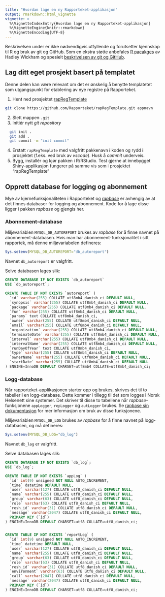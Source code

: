 ```yaml
---
title: "Hvordan lage en ny Rapporteket-applikasjon"
output: rmarkdown::html_vignette
vignette: >
  %\VignetteIndexEntry{Hvordan lage en ny Rapporteket-applikasjon}
  %\VignetteEngine{knitr::rmarkdown}
  %\VignetteEncoding{UTF-8}
---
```



Beskrivelsen under er ikke nødvendigvis utfyllende og forutsetter kjennskap til R og bruk av git og GitHub.
Som en ekstra støtte anbefales [R pacakges](http://r-pkgs.had.co.nz/) av Hadley Wickham og spesielt [beskrivelsen av git og GitHub](http://r-pkgs.had.co.nz/git.html#git-rstudio).

## Lag ditt eget prosjekt basert på templatet

Denne delen kan være relevant om det er ønskelig å benytte templatetet som utgangspunkt for etablering av nye registre på Rapporteket.

1. Hent ned prosjektet [rapRegTemplate](https://github.com/Rapporteket/rapRegTemplate)
```bash
git clone https://github.com/Rapporteket/rapRegTemplate.git appnavn
```
2. Slett mappen `.git`
3. Initiér nytt *git repository*
```bash
  git init .
  git add .
  git commit -m "init commit"
  ```
4. Erstatt `rapRegTemplate` med valgfritt pakkenavn i koden og rydd i prosjektet (f.eks. ved bruk av *vscode*). Husk å *commit* underveis.
5. Bygg, installér og kjør pakken i R/RStudio. Test gjerne at innebygget Shiny-applikasjon fungerer på samme vis som i prosjektet "rapRegTemplate"

## Opprett database for logging og abonnement

Mye av kjernefunksjonaliteten i Rapporteket og [*rapbase*](https://github.com/Rapporteket/rapbase) er avhengig av at det finnes databaser for logging og abonnement. Kode for å lage disse ligger i pakken *rapbase* og gjengis her.

### Abonnement-database

Miljøvariablen `MYSQL_DB_AUTOREPORT` brukes av *rapbase* for å finne navnet på abonnement-databasen. Hvis man har abonnement-funksjonalitet i sitt rapportek, må denne miljøvariabelen defineres:
```r
Sys.setenv(MYSQL_DB_AUTOREPORT="db_autoreport")
```
Navnet `db_autoreport` er valgfritt.

Selve databasen lages slik:

```sql
CREATE DATABASE IF NOT EXISTS `db_autoreport`
USE `db_autoreport`;

CREATE TABLE IF NOT EXISTS `autoreport` (
  `id` varchar(255) COLLATE utf8mb4_danish_ci DEFAULT NULL,
  `synopsis` varchar(255) COLLATE utf8mb4_danish_ci DEFAULT NULL,
  `package` varchar(255) COLLATE utf8mb4_danish_ci DEFAULT NULL,
  `fun` varchar(255) COLLATE utf8mb4_danish_ci DEFAULT NULL,
  `params` text COLLATE utf8mb4_danish_ci,
  `owner` varchar(255) COLLATE utf8mb4_danish_ci DEFAULT NULL,
  `email` varchar(255) COLLATE utf8mb4_danish_ci DEFAULT NULL,
  `organization` varchar(255) COLLATE utf8mb4_danish_ci DEFAULT NULL,
  `terminateDate` varchar(255) COLLATE utf8mb4_danish_ci DEFAULT NULL,
  `interval` varchar(255) COLLATE utf8mb4_danish_ci DEFAULT NULL,
  `intervalName` varchar(255) COLLATE utf8mb4_danish_ci DEFAULT NULL,
  `runDayOfYear` text COLLATE utf8mb4_danish_ci,
  `type` varchar(255) COLLATE utf8mb4_danish_ci DEFAULT NULL,
  `ownerName` varchar(255) COLLATE utf8mb4_danish_ci DEFAULT NULL,
  `startDate` varchar(255) COLLATE utf8mb4_danish_ci DEFAULT NULL
) ENGINE=InnoDB DEFAULT CHARSET=utf8mb4 COLLATE=utf8mb4_danish_ci;
```

### Logg-database

Når rapporteket-applikasjonen starter opp og brukes, skrives det til to tabeller i en logg-database. Dette kommer i tillegg til det som logges i Norsk Helsenett sine systemer. Det skriver til disse to tabellene når *rapbase*-funksjonene `appLogger`, `repLogger` og `autLogger` brukes. Se [rapbase sin dokumentasjon](https://rapporteket.github.io/rapbase/reference/logger.html) for mer informasjon om bruk av disse funksjonene.

Miljøvariablen `MYSQL_DB_LOG` brukes av *rapbase* for å finne navnet på logg-databasen, og må defineres:
```r
Sys.setenv(MYSQL_DB_LOG="db_log")
```
Navnet `db_log` er valgfritt.

Selve databasen lages slik:
```sql
CREATE DATABASE IF NOT EXISTS `db_log`;
USE `db_log`;

CREATE TABLE IF NOT EXISTS `appLog` (
  `id` int(9) unsigned NOT NULL AUTO_INCREMENT,
  `time` datetime DEFAULT NULL,
  `user` varchar(127) COLLATE utf8_danish_ci DEFAULT NULL,
  `name` varchar(255) COLLATE utf8_danish_ci DEFAULT NULL,
  `group` varchar(63) COLLATE utf8_danish_ci DEFAULT NULL,
  `role` varchar(63) COLLATE utf8_danish_ci DEFAULT NULL,
  `resh_id` varchar(31) COLLATE utf8_danish_ci DEFAULT NULL,
  `message` varchar(2047) COLLATE utf8_danish_ci DEFAULT NULL,
  PRIMARY KEY (`id`)
) ENGINE=InnoDB DEFAULT CHARSET=utf8 COLLATE=utf8_danish_ci;


CREATE TABLE IF NOT EXISTS `reportLog` (
  `id` int(9) unsigned NOT NULL AUTO_INCREMENT,
  `time` datetime DEFAULT NULL,
  `user` varchar(127) COLLATE utf8_danish_ci DEFAULT NULL,
  `name` varchar(255) COLLATE utf8_danish_ci DEFAULT NULL,
  `group` varchar(63) COLLATE utf8_danish_ci DEFAULT NULL,
  `role` varchar(63) COLLATE utf8_danish_ci DEFAULT NULL,
  `resh_id` varchar(31) COLLATE utf8_danish_ci DEFAULT NULL,
  `environment` varchar(63) COLLATE utf8_danish_ci DEFAULT NULL,
  `call` varchar(2047) COLLATE utf8_danish_ci DEFAULT NULL,
  `message` varchar(2047) COLLATE utf8_danish_ci DEFAULT NULL,
  PRIMARY KEY (`id`)
) ENGINE=InnoDB DEFAULT CHARSET=utf8 COLLATE=utf8_danish_ci;
```





